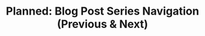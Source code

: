 ---
title: "Planned: Blog Post Series Navigation (Previous & Next)"
description: "A delightful stack for any developer looking to create an easy to maintain and deploy blog"
publishedAt: "2022-11-22"
status: "draft"
series:
  order: 3
  title: "Engineering a Blog"
---